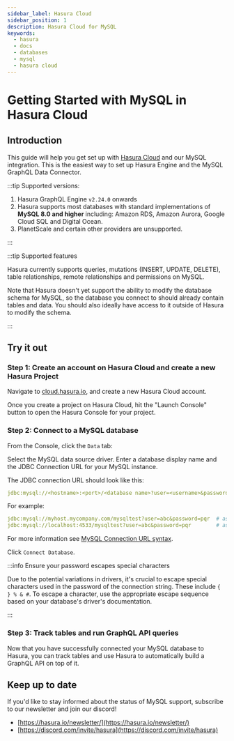 ```yaml
---
sidebar_label: Hasura Cloud
sidebar_position: 1
description: Hasura Cloud for MySQL
keywords:
  - hasura
  - docs
  - databases
  - mysql
  - hasura cloud
---
```



# Getting Started with MySQL in Hasura Cloud

<div className="badge-container">
  <ProductBadge free pro ee />
</div>

## Introduction

This guide will help you get set up with [Hasura Cloud](/hasura-cloud/overview.mdx) and our MySQL integration. This is
the easiest way to set up Hasura Engine and the MySQL GraphQL Data Connector.

:::tip Supported versions:

1.  Hasura GraphQL Engine `v2.24.0` onwards
2.  Hasura supports most databases with standard implementations of **MySQL 8.0 and higher** including: Amazon RDS,
    Amazon Aurora, Google Cloud SQL and Digital Ocean.
3.  PlanetScale and certain other providers are unsupported.

:::

:::tip Supported features

Hasura currently supports queries, mutations (INSERT, UPDATE, DELETE), table relationships, remote relationships and
permissions on MySQL.

Note that Hasura doesn't yet support the ability to modify the database schema for MySQL, so the database you connect to
should already contain tables and data. You should also ideally have access to it outside of Hasura to modify the
schema.

:::

## Try it out

### Step 1: Create an account on Hasura Cloud and create a new Hasura Project

Navigate to
[cloud.hasura.io](https://cloud.hasura.io/signup/?pg=docs&plcmt=body&cta=navigate-to-cloud-hasura-io&tech=default&skip_onboarding=true),
and create a new Hasura Cloud account.

Once you create a project on Hasura Cloud, hit the "Launch Console" button to open the Hasura Console for your project.

<Thumbnail
  src="/img/databases/data-connector/create-project.png"
  alt="Connect new or existing database"
  width="1000px"
/>

### Step 2: Connect to a MySQL database

From the Console, click the `Data` tab:

<Thumbnail src="/img/getting-started/connect-db-console.png" alt="Connect database" width="1000px" />

Select the MySQL data source driver. Enter a database display name and the JDBC Connection URL for your MySQL instance.

The JDBC connection URL should look like this:

```yaml {4-6}
jdbc:mysql://<hostname>:<port>/<database name>?user=<username>&password=<password>
```

For example:

```yaml {4-6}
jdbc:mysql://myhost.mycompany.com/mysqltest?user=abc&password=pqr  # assuming the default port 3306
jdbc:mysql://localhost:4533/mysqltest?user=abc&password=pqr        # assuming MySQL is running on port 4533

```

For more information see
[MySQL Connection URL syntax](https://dev.mysql.com/doc/connector-j/en/connector-j-reference-jdbc-url-format.html).

Click `Connect Database`.

:::info Ensure your password escapes special characters

Due to the potential variations in drivers, it's crucial to escape special characters used in the password of the
connection string. These include `{ } % & #`. To escape a character, use the appropriate escape sequence based on your
database's driver's documentation.

:::

### Step 3: Track tables and run GraphQL API queries

Now that you have successfully connected your MySQL database to Hasura, you can track tables and use Hasura to
automatically build a GraphQL API on top of it.

## Keep up to date

If you'd like to stay informed about the status of MySQL support, subscribe to our newsletter and join our discord!

- [https://hasura.io/newsletter/](https://hasura.io/newsletter/)
- [https://discord.com/invite/hasura](https://discord.com/invite/hasura)
